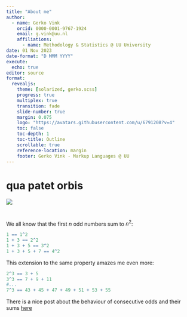 ```yaml
---
title: "About me"
author: 
  - name: Gerko Vink
    orcid: 0000-0001-9767-1924
    email: g.vink@uu.nl
    affiliations:
      - name: Methodology & Statistics @ UU University
date: 01 Nov 2023
date-format: "D MMM YYYY"
execute: 
  echo: true
editor: source
format: 
  revealjs:
    theme: [solarized, gerko.scss]
    progress: true
    multiplex: true
    transition: fade
    slide-number: true
    margin: 0.075
    logo: "https://avatars.githubusercontent.com/u/6791208?v=4" 
    toc: false
    toc-depth: 1
    toc-title: Outline
    scrollable: true
    reference-location: margin
    footer: Gerko Vink - Markup Languages @ UU
---
```


# qua patet orbis

![](images/lec-3/marns.png)


# 

We all know that the first $n$ odd numbers sum to $n^2$:

```r
1 == 1^2
1 + 3 == 2^2
1 + 3 + 5 == 3^2
1 + 3 + 5 + 7 == 4^2
```

This extension to the same property amazes me even more:

```r
2^3 == 3 + 5
3^3 == 7 + 9 + 11
#...
7^3 == 43 + 45 + 47 + 49 + 51 + 53 + 55
```
::: footer
There is a nice post about the behaviour of consecutive odds and their sums [here](https://cornellmath.wordpress.com/2008/02/15/odd-sums-of-consecutive-odds/)
:::
